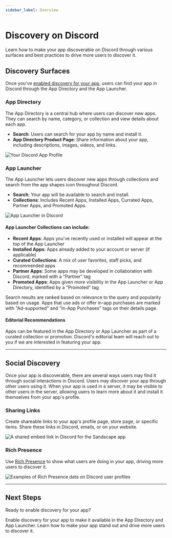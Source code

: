 ```yaml
---
sidebar_label: Overview
---
```


# Discovery on Discord

Learn how to make your app discoverable on Discord through various surfaces and best practices to drive more users to discover it.

## Discovery Surfaces

Once you've [enabled discovery for your app](/docs/discovery/enabling-discovery), users can find your app in Discord through the App Directory and the App Launcher.

### App Directory 

The App Directory is a central hub where users can discover new apps. They can search by name, category, or collection and view details about each app.

- **Search**: Users can search for your app by name and install it.
- **App Directory Product Page**: Share information about your app, including descriptions, images, videos, and links.

![Your Discord App Profile](images/discovery-app-directory-product-page.webp)

### App Launcher

The App Launcher lets users discover new apps through collections and search from the app shapes icon <Icon icon="AppsIcon" /> throughout Discord.

- **Search**: Your app will be available to search and install.
- **Collections**: Includes Recent Apps, Installed Apps, Currated Apps, Partner Apps, and Promoted Apps.

![App Launcher in Discord](images/discovery-app-launcher.webp)

#### App Launcher Collections can include: 
- **Recent Apps**: Apps you've recently used or installed will appear at the top of the App Launcher
- **Installed Apps**: Apps already added to your account or server (if applicable)
- **Curated Collections**: A mix of user favorites, staff picks, and recommended apps
- **Partner Apps**: Some apps may be developed in collaboration with Discord, marked with a "Partner" tag
- **Promoted Apps**: Apps given more visibility in the App Launcher or App Directory, identified by a "Promoted" tag

Search results are ranked based on relevance to the query and popularity based on usage. Apps that use ads or offer in-app purchases are marked with "Ad-supported" and "In-App Purchases" tags on their details page.  

#### Editorial Recommendations

Apps can be featured in the App Directory or App Launcher as part of a curated collection or promotion. Discord's editorial team will reach out to you if we are interested in featuring your app.

---

## Social Discovery

Once your app is discoverable, there are several ways users may find it through social interactions in Discord. Users may discover your app through other users using it. When your app is used in a server, it may be visible to other users in the server, allowing users to learn more about it and install it themselves from your app's profile.

### Sharing Links

Create shareable links to your app's profile page, store page, or specific items. Share these links in Discord, emails, or on your website.

![A shared embed link in Discord for the Sandscape app](images/discovery-sharing-links.webp)

### Rich Presence
Use [Rich Presence](/docs/rich-presence/overview) to show what users are doing in your app, driving more users to discover it.

![Examples of Rich Presence data on Discord user profiles](images/rich-presence-examples.png)

---

## Next Steps

Ready to enable discovery for your app? 

<Container>
  <Card title="Enabling Discovery" link="/docs/discovery/enabling-discovery" icon="GlobeEarthIcon">
    Enable discovery for your app to make it available in the App Directory and App Launcher.
  </Card>
  <Card title="Discovery Best Practices" link="/docs/discovery/best-practices" icon="BookCheckIcon">
    Learn how to make your app stand out and drive more users to discover it.
  </Card>
</Container>